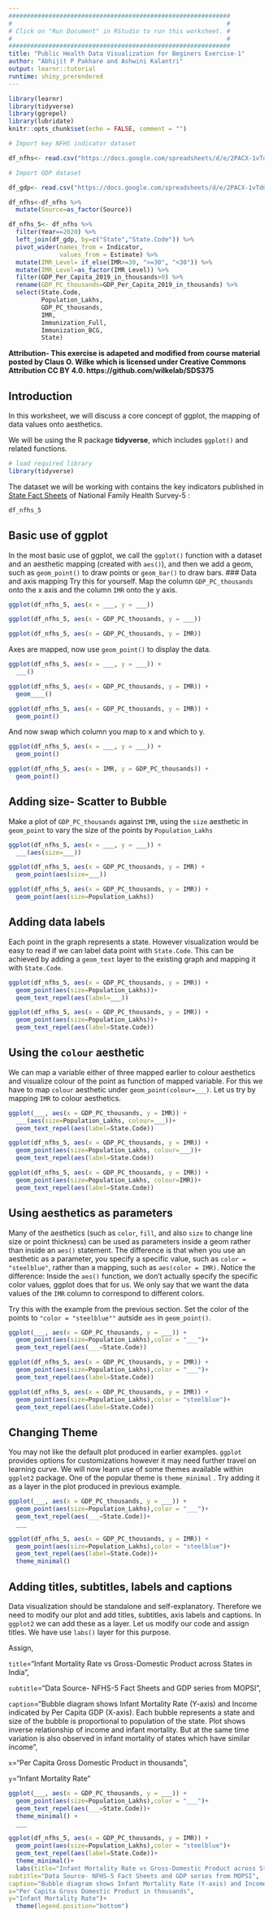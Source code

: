 ```yaml
---
#############################################################
#                                                           #
# Click on "Run Document" in RStudio to run this worksheet. #
#                                                           #
#############################################################
title: "Public Health Data Visualization for Beginers Exercise-1"
author: "Abhijit P Pakhare and Ashwini Kalantri"
output: learnr::tutorial
runtime: shiny_prerendered
---
```


```r
library(learnr)
library(tidyverse)
library(ggrepel)
library(lubridate)
knitr::opts_chunk$set(echo = FALSE, comment = "")

# Import key NFHS indicator dataset

df_nfhs<- read.csv("https://docs.google.com/spreadsheets/d/e/2PACX-1vTdQq1FMM8HedkjOcxKEEqcTpei6RnYqIdbfgCilRk1XiPsloqaCvrJ-C1sLDKmYi3KJI6Tb9ga6xxZ/pub?gid=0&single=true&output=csv")

# Import GDP dataset

df_gdp<- read.csv("https://docs.google.com/spreadsheets/d/e/2PACX-1vTdQq1FMM8HedkjOcxKEEqcTpei6RnYqIdbfgCilRk1XiPsloqaCvrJ-C1sLDKmYi3KJI6Tb9ga6xxZ/pub?gid=1296486578&single=true&output=csv")

df_nfhs<-df_nfhs %>% 
  mutate(Source=as_factor(Source))

df_nfhs_5<- df_nfhs %>% 
  filter(Year==2020) %>% 
  left_join(df_gdp, by=c("State","State.Code")) %>% 
  pivot_wider(names_from = Indicator,
              values_from = Estimate) %>% 
  mutate(IMR_Level= if_else(IMR>=30, ">=30", "<30")) %>% 
  mutate(IMR_Level=as_factor(IMR_Level)) %>% 
  filter(GDP_Per_Capita_2019_in_thousands>0) %>% 
  rename(GDP_PC_thousands=GDP_Per_Capita_2019_in_thousands) %>% 
  select(State.Code,
         Population_Lakhs,
         GDP_PC_thousands,
         IMR,
         Immunization_Full,
         Immunization_BCG,
         State)

```
**Attribution- This exercise is adapeted and modified from course material posted by Claus O. Wilke which is licensed under Creative Commons Attribution CC BY 4.0. https://github.com/wilkelab/SDS375 ** 

## Introduction

In this worksheet, we will discuss a core concept of ggplot, the mapping of data values onto aesthetics.

We will be using the R package **tidyverse**, which includes `ggplot()` and related functions.

```r
# load required library
library(tidyverse)
```

The dataset we will be working with contains the key indicators published in [State Fact Sheets](http://rchiips.org/nfhs/factsheet_NFHS-5.shtml) of National Family Health Survey-5 :
```r
df_nfhs_5
```

## Basic use of ggplot

In the most basic use of ggplot, we call the `ggplot()` function with a dataset and an aesthetic mapping (created with `aes()`), and then we add a geom, such as `geom_point()` to draw points or `geom_bar()` to draw bars.
### Data and axis mapping
Try this for yourself. Map the column `GDP_PC_thousands` onto the x axis and the column `IMR` onto the y axis.  

```r
ggplot(df_nfhs_5, aes(x = ___, y = ___)) 
```

```r
ggplot(df_nfhs_5, aes(x = GDP_PC_thousands, y = ___)) 
```

```r
ggplot(df_nfhs_5, aes(x = GDP_PC_thousands, y = IMR)) 
```

Axes are mapped, now  use `geom_point()` to display the data.

```r
ggplot(df_nfhs_5, aes(x = ___, y = ___)) +
  ___()
```

```r
ggplot(df_nfhs_5, aes(x = GDP_PC_thousands, y = IMR)) +
  geom____()
```

```r
ggplot(df_nfhs_5, aes(x = GDP_PC_thousands, y = IMR)) +
  geom_point()
```


And now swap which column you map to x and which to y.

```r
ggplot(df_nfhs_5, aes(x = ___, y = ___)) +
  geom_point()
```

```r
ggplot(df_nfhs_5, aes(x = IMR, y = GDP_PC_thousands)) +
  geom_point()
```

## Adding size- Scatter to Bubble


Make a plot of `GDP_PC_thousands` against `IMR`, using the `size` aesthetic in `geom_point` to vary the size of the points by `Population_Lakhs` 

```r
ggplot(df_nfhs_5, aes(x = ___, y = ___)) +
  ___(aes(size=___))
```

```r
ggplot(df_nfhs_5, aes(x = GDP_PC_thousands, y = IMR) +
  geom_point(aes(size=___))
```

```r
ggplot(df_nfhs_5, aes(x = GDP_PC_thousands, y = IMR)) +
  geom_point(aes(size=Population_Lakhs))
```



## Adding data labels
Each point in the graph represents a state. However visualization would be easy to read if we can label data point with `State.Code`. This can be achieved by adding a `geom_text` layer to the existing graph and mapping it with `State.Code`.

```r
ggplot(df_nfhs_5, aes(x = GDP_PC_thousands, y = IMR)) +
  geom_point(aes(size=Population_Lakhs))+
  geom_text_repel(aes(label=___))
```
```r
ggplot(df_nfhs_5, aes(x = GDP_PC_thousands, y = IMR)) +
  geom_point(aes(size=Population_Lakhs))+
  geom_text_repel(aes(label=State.Code))
```

## Using the `colour` aesthetic

We can map a variable either of three mapped earlier to colour aesthetics and visualize colour of the point as function of mapped variable. For this we have to map `colour` aesthetic under `geom_point(colour=___)`. Let us try by mapping `IMR` to colour aesthetics.

```r
ggplot(___, aes(x = GDP_PC_thousands, y = IMR)) +
  ___(aes(size=Population_Lakhs, colour=___))+
  geom_text_repel(aes(label=State.Code))
```

```r
ggplot(df_nfhs_5, aes(x = GDP_PC_thousands, y = IMR)) +
  geom_point(aes(size=Population_Lakhs, colour=___))+
  geom_text_repel(aes(label=State.Code))
```

```r
ggplot(df_nfhs_5, aes(x = GDP_PC_thousands, y = IMR)) +
  geom_point(aes(size=Population_Lakhs, colour=IMR))+
  geom_text_repel(aes(label=State.Code))
```


## Using aesthetics as parameters

Many of the aesthetics (such as `color`, `fill`, and also `size` to change line size or point thickness) can be used as parameters inside a geom rather than inside an `aes()` statement. The difference is that when you use an aesthetic as a parameter, you specify a specific value, such as `color = "steelblue"`, rather than a mapping, such as `aes(color = IMR)`. Notice the difference: Inside the `aes()` function, we don't actually specify the specific color values, ggplot does that for us. We only say that we want the data values of the `IMR` column to correspond to different colors.

Try this with the  example from the previous section. Set the color of the points to `"color = "steelblue""` autside `aes` in `geom_point()`.

```r
ggplot(___, aes(x = GDP_PC_thousands, y = ___)) +
  geom_point(aes(size=Population_Lakhs),color = "___")+
  geom_text_repel(aes(___=State.Code))
```

```r
ggplot(df_nfhs_5, aes(x = GDP_PC_thousands, y = IMR)) +
  geom_point(aes(size=Population_Lakhs),color = "___")+
  geom_text_repel(aes(label=State.Code))
```

```r
ggplot(df_nfhs_5, aes(x = GDP_PC_thousands, y = IMR)) +
  geom_point(aes(size=Population_Lakhs),color = "steelblue")+
  geom_text_repel(aes(label=State.Code))
```

## Changing Theme

You may not like the default plot produced in earlier examples. `ggplot` provides options for customizations however it may need further travel on learning curve. We will now learn use of some themes available within `ggplot2` package. One of the popular theme is `theme_minimal` . Try adding it as a layer in the plot produced in previous example.

```r
ggplot(___, aes(x = GDP_PC_thousands, y = ___)) +
  geom_point(aes(size=Population_Lakhs),color = "___")+
  geom_text_repel(aes(___=State.Code))+
  ___
```


```r
ggplot(df_nfhs_5, aes(x = GDP_PC_thousands, y = IMR)) +
  geom_point(aes(size=Population_Lakhs),color = "steelblue")+
  geom_text_repel(aes(label=State.Code))+
  theme_minimal()
```

## Adding titles, subtitles, labels and captions
Data visualization should be standalone and self-explanatory. Therefore we need to modify our plot and add titles, subtitles, axis labels and captions. In `ggplot2` we can add these as a layer. Let us modify our code and assign titles. We have use `labs()` layer for this purpose.  

Assign,  

`title`="Infant Mortality Rate vs Gross-Domestic Product across States in India",  

`subtitle`="Data Source- NFHS-5 Fact Sheets and GDP series from MOPSI",  

`caption`="Bubble diagram shows Infant Mortality Rate (Y-axis) and Income indicated by Per Capita GDP (X-axis). \n Each bubble represents a state and size of the bubble is proportional to population of the state. \n Plot shows inverse relationship of income and infant mortality. \n But at the same time variation is also observed in infant mortality of states which have similar income",  

`x`="Per Capita Gross Domestic Product in thousands",  

`y`="Infant Mortality Rate"

```r
ggplot(___, aes(x = GDP_PC_thousands, y = ___)) +
  geom_point(aes(size=Population_Lakhs),color = "___")+
  geom_text_repel(aes(___=State.Code))+
  theme_minimal() +
  ___
```



```r
ggplot(df_nfhs_5, aes(x = GDP_PC_thousands, y = IMR)) +
  geom_point(aes(size=Population_Lakhs),color = "steelblue")+
  geom_text_repel(aes(label=State.Code))+
  theme_minimal()+
  labs(title="Infant Mortality Rate vs Gross-Domestic Product across States in India",
subtitle="Data Source- NFHS-5 Fact Sheets and GDP series from MOPSI",
caption="Bubble diagram shows Infant Mortality Rate (Y-axis) and Income indicated by Per Capita GDP (X-axis). \n Each bubble represents a state and size of the bubble is proportional to population of the state. \n Plot shows inverse relationship of income and infant mortality. \n But at the same time variation is also observed in infant mortality of states which have similar income",
x="Per Capita Gross Domestic Product in thousands",
y="Infant Mortality Rate")+
  theme(legend.position="bottom")
```
